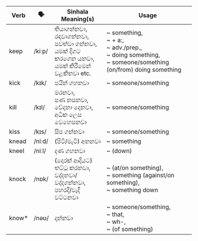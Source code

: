 | Verb   | 🗣️      | Sinhala Meaning(s)                                                | Usage                                                      |
| ------ | ------ | ----------------------------------------------------------------- | ---------------------------------------------------------------------- |
| keep   | /kiːp/ | තියාගන්නවා,<br/>රඳවාගන්නවා,<br/>පවත්වා ගන්නවා,<br/>යමක් දිගට කරගෙන යනවා,<br/>යමක් කිරීමෙන් වළකිනවා etc. | ~ something,<br/>~ + a:,<br/>~ adv./prep.,<br/>~ doing something,<br/>~ someone/something (on/from) doing something |
| kick   | /kɪk/  | පයින් ගහනවා                                                          | ~ someone/something                                                               |
| kill   | /kɪl/  | මරනවා,<br/>පණ නසනවා,<br/>වේදනා දෙනවා,<br/>අධික ලෙස වෙහෙසනවා                        | ~ someone/something                                                               |
| kiss   | /kɪs/  | සිප ගන්නවා                                                           | ~ someone/something                                                               |
| knead  | /niːd/ | (පිටි/මැටි) අනනවා                                                      | ~ something                                                                  |
| kneel  | /niːl/ | දණ ගහනවා                                                           | ~ (down)                                                               |
| knock  | /nɒk/  | (දොරක් ආදියට)<br/>තට්ටු කරනවා,<br/>වද්දනවා/වද්දගන්නවා,<br/>පහරදී/වැදී වට්ටනවා              | ~ (at/on something),<br/>~ something (against/on something),<br/>~ something down                |
| know\* | /nəʊ/  | දන්නවා                                                              | ~ someone/something,<br/>~ that,<br/>~ wh-,<br/>~ (of something)                                 |